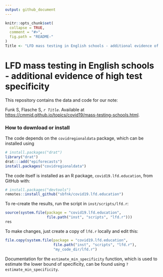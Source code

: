 ```yaml
---
output: github_document
---
```


<!-- README.md is generated from README.Rmd. Please edit that file -->

```r
knitr::opts_chunk$set(
  collapse = TRUE,
  comment = "#>",
  fig.path = "README-"
)
Title <- "LFD mass testing in English schools - additional evidence of high test specificity"
```

# LFD mass testing in English schools - additional evidence of high test specificity

This repository contains the data and code for our note:

Funk S, Flasche S,  _`r Title`_. Available at <https://cmmid.github.io/topics/covid19/mass-testing-schools.html>.

### How to download or install

The code depends on the `covidregionaldata` package, which can be installed using

```r
# install.packages("drat")
library("drat")
drat:::add("epiforecasts")
install.packages("covidregionaldata")
```

The code itself is installed as an R package, `covid19.lfd.education`, from GitHub with:

```r
# install.packages("devtools")
remotes::install_github("sbfnk/covid19.lfd.education")
```

To re-create the results, run the script in `inst/scripts/lfd.r`:

```r
source(system.file(package = "covid19.lfd.education",
                   file.path("inst", "scripts", "lfd.r")))
res
```

To make changes, just create a copy of `lfd.r` locally and edit this:

```r
file.copy(system.file(package = "covid19.lfd.education",
                      file.path("inst", "scripts", "lfd.r"),
                      "my_code_dir/lfd.r")
```

Documentation for the `estimate_min_specificity` function, which is used to estimate the lower bound of specificity, can be found using `?estimate_min_specificity`.
